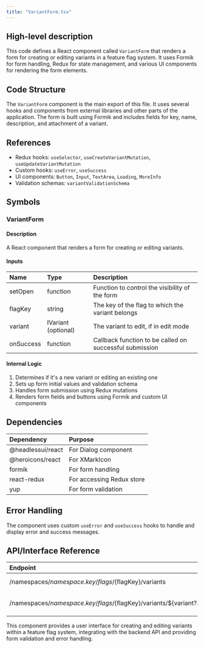 ```yaml
---
title: "VariantForm.tsx"
---
```


## High-level description
This code defines a React component called `VariantForm` that renders a form for creating or editing variants in a feature flag system. It uses Formik for form handling, Redux for state management, and various UI components for rendering the form elements.

## Code Structure
The `VariantForm` component is the main export of this file. It uses several hooks and components from external libraries and other parts of the application. The form is built using Formik and includes fields for key, name, description, and attachment of a variant.

## References
- Redux hooks: `useSelector`, `useCreateVariantMutation`, `useUpdateVariantMutation`
- Custom hooks: `useError`, `useSuccess`
- UI components: `Button`, `Input`, `TextArea`, `Loading`, `MoreInfo`
- Validation schemas: `variantValidationSchema`

## Symbols

### VariantForm
#### Description
A React component that renders a form for creating or editing variants.

#### Inputs
| Name | Type | Description |
|:-----|:-----|:------------|
| setOpen | function | Function to control the visibility of the form |
| flagKey | string | The key of the flag to which the variant belongs |
| variant | IVariant (optional) | The variant to edit, if in edit mode |
| onSuccess | function | Callback function to be called on successful submission |

#### Internal Logic
1. Determines if it's a new variant or editing an existing one
2. Sets up form initial values and validation schema
3. Handles form submission using Redux mutations
4. Renders form fields and buttons using Formik and custom UI components

## Dependencies
| Dependency | Purpose |
|:-----------|:--------|
| @headlessui/react | For Dialog component |
| @heroicons/react | For XMarkIcon |
| formik | For form handling |
| react-redux | For accessing Redux store |
| yup | For form validation |

## Error Handling
The component uses custom `useError` and `useSuccess` hooks to handle and display error and success messages.

## API/Interface Reference
| Endpoint | Method | Description |
|:---------|:-------|:------------|
| /namespaces/${namespace.key}/flags/${flagKey}/variants | POST | Create a new variant |
| /namespaces/${namespace.key}/flags/${flagKey}/variants/${variant?.id} | PUT | Update an existing variant |

This component provides a user interface for creating and editing variants within a feature flag system, integrating with the backend API and providing form validation and error handling.